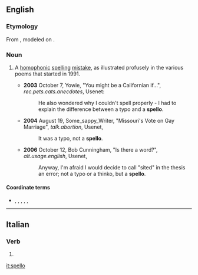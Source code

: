 {{also|spellò}}
==English==

===Etymology===
From {{suffix|spell|o|lang=en}}, modeled on {{m|en|typo}}.

===Noun===
{{en-noun}}<!-- not 'spelloes', again by analogy from 'typo' -->

# {{lb|en|Internet|_|slang}} A [[homophonic]] [[spelling]] [[mistake]], as illustrated profusely in the various {{w|Spell checker|spelling checker}} poems that started in 1991.
#* '''2003''' October 7, Yowie, "You might be a Californian if...", ''rec.pets.cats.anecdotes'', Usenet:
#*: He also wondered why I couldn't spell properly - I had to explain the difference between a typo and a '''spello'''.
#* '''2004''' August 19, Some_sappy_Writer, "Missouri's Vote on Gay Marriage", ''talk.abortion'', Usenet,
#*: It was a typo, not a '''spello'''.
#* '''2006''' October 12, Bob Cunningham, "Is there a word?", ''alt.usage.english'', Usenet,
#*: Anyway, I'm afraid I would decide to call "sited" in the thesis an error; not a typo or a thinko, but a '''spello'''.

====Coordinate terms====
* {{l|en|clicko}}, {{l|en|speako}}, {{l|en|scanno}}, {{l|en|thinko}}, {{l|en|typo}}, {{l|en|writo}}

----

==Italian==

===Verb===
{{head|it|verb form}}

# {{inflection of|spellare||1|s|pres|indc|lang=it}}

[[it:spello]]